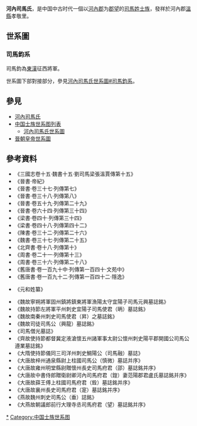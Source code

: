 '''河內司馬氏'''，是中国中古时代一個以[[河内郡_(中国)|河內郡]]为[[郡望|郡望]]的[[司馬姓|司馬姓]][[士族_(中国)|士族]]，發祥於河內郡[[溫縣|溫縣]]孝敬里。

==世系圖==
===司馬鈞系===
司馬鈞為[[東漢|東漢]]征西將軍。
<center>
{{chart/start|style=font: 80% sans-serif;width:intrinsic;width:-moz-max-content;width:-webkit-max-content;width:max-content;}}
{{chart|border=0 | | | | | | | | | | | | | | | |:| ado |ado=过继 }}
{{chart| | | | | | | | | | | | | | | | | | | | | | | | | | | | | | | | | | | | | | | | |  Fa | Fa=[[司馬鈞|司馬鈞]]}}
{{chart| | | | | | | | | | | | | | | | | | | | | | | | | | | | | | | | | | | | | | | | | |!|}}
{{chart| | | | | | | | | | | | | | | | | | | | | | | | | | | | | | | | | | | | | | | | |  Fa | Fa=[[司馬量|司馬量]]}}
{{chart| | | | | | | | | | | | | | | | | | | | | | | | | | | | | | | | | | | | | | | | | |!|}}
{{chart| | | | | | | | | | | | | | | | | | | | | | | | | | | | | | | | | | | | | | | | |  Fa | Fa=[[司馬儁|司馬儁]]}}
{{chart| | | | | | | | | | | | | | | | | | | | | | | | | | | | | | | | | | | | | | | | | |!|}}
{{chart| | | | | | | | | | | | | | | | | | | | | | | | | | | | | | | | | | | | | | | | |  Fa | Fa=舞陽'''成'''侯<br>[[司馬芳|司馬芳]]}}
{{chart| |,|-|-|-|-|-|-|-|-|-|-|-|-|-|-|-|-|-|-|-|-|-|-|-|-|-|-|-|-|-|-|-|-|-|-|-|-|-|-|-|+|-|-|-|-|-|-|-|-|-|-|-|-|-|-|-|-|-|-|-|-|-|-|-|-|-|-|-|-|-|-|-|-|-|-|-|-|-|-|-|-|-|-|-|-|-|-|-|-|-|-|-|-|-|-|-|-|-|-|-|-|-|-|-|-|-|-|-|-|-|-|-|-|-|-|-|-|-|-|-|-|-|-|-|-|-|-|-|-|-|-|-|-|-|-|-|-|-|-|-|-|-|-|-|-|-|-|-|-|-|-|-|-|-|-|-|-|-|-|-|-|-|-|-|-|-|-|-|-|-|-|-|-|-|-|-|-|-|-|-|-|-|-|-|-|-|-|-|-|-|-|-|-|-|-|-|-|-|-|-|-|-|-|-|-|-|-|-|-|-|-|-|-|-|-|-|-|-|-|-|-|-|-|-|-|-|-|-|-|-|-|-|-|-|-|-|-|-|-|-|-|-|-|-|-|-|-|-|-|-|-|-|-|-|-|-|-|-|-|-|-|-|-|-|-|-|-|-|-|-|-|-|-|-|-|-|-|-|-|-|-|-|-|-|-|-|-|-|-|-|-|-|-|-|-|-|v|-|-|-|-|-|-|-|-|-|-|-|-|-|-|-|-|-|-|-|-|-|-|-|-|-|-|-|-|-|-|-|-|-|-|-|-|-|-|-|-|-|-|-|-|-|-|-|v|-|-|-|-|-|-|-|-|-|-|-|-|-|-|-|-|-|-|-|-|-|-|-|-|-|-|-|v|-|-|-|-|-|-|-|-|-|-|-|-|-|-|-|v|-|-|-|-|-|-|-|-|-|-|-|-|-|-|-|-|-|-|-|-|-|-|-|v|-|-|-|.|}}
{{chart|  La | | | | | | | | | | | | | | | | | | | | | | | | | | | | | | | | | | | | | |  Yi | | | | | | | | | | | | | | | | | | | | | | | | | | | | | | | | | | | | | | | | | | | | | | | | | | | | | | | | | | | | | | | | | | | | | | | | | | | | | | | | | | | | | | | | | | | | | | | | | | | | | | | | | | | | | | | | | | | | | | | | | | | | | | | | | | | | | | | | | | | | | | | | | | | | | | | | | | | | | | | | | | | | | | | | | | | | | | | | | | | | | | | | | | | | | | | | | | | | | | | | | | | | | | | | | | | | | | | | | | | | | | | | | | | | | | | | | | | | | | | | | | | | | | | | | | | | | |  Ap | | | | | | | | | | | | | | | | | | | | | | | | | | | | | | | | | | | | | | | | | | | | | |  Dw | | | | | | | | | | | | | | | | | | | | | | | | | |  Xu | | | | | | | | | | | | | |  Ji | | | | | | | | | | | | | | | | | | | | | |  Ac | |  Mi | La=(1)[[司馬朗|司馬朗]]|Yi=高祖'''宣'''皇帝<br>(2)[[司馬懿|司馬懿]]|Ap=安平'''獻'''王<br>(3)[[司馬孚|司馬孚]]|Dw=東武城'''戴'''侯<br>(4)[[司馬馗|司馬馗]]|Xu=(5)[[司马恂_(三国)|司馬恂]]|Ji=(6)[[司馬進|司馬進]]|Ac=安城亭侯<br>(7)[[司馬通|司馬通]]|Mi=(8)[[司馬敏|司馬敏]]}}
{{chart| |!|L|~|~|~|~|~|~|~|~|~|~|~|~|~|~|~|~|~|~|~|~|~|~|~|~|~|~|~|~|~|~|~|~|~|~|~|~|~|~|t|~|~|~|~|~|~|~|~|~|~|~|~|~|~|~|~|~|~|~|~|~|~|~|~|~|~|~|~|~|~|~|~|~|~|~|~|~|~|~|~|~|~|~|~|~|~|~|~|~|~|~|~|~|~|~|~|~|~|~|~|~|~|~|~|~|~|~|~|~|~|~|~|~|~|~|~|~|~|~|~|~|~|~|~|~|~|~|~|~|~|~|~|~|~|~|~|~|~|~|~|~|~|~|~|~|~|~|~|~|~|~|~|~|~|~|~|~|~|~|~|~|~|~|~|~|~|~|~|~|~|~|~|~|~|~|~|~|~|~|~|~|~|~|~|~|~|~|~|~|~|~|~|~|~|~|~|~|~|~|~|~|~|~|~|~|~|~|~|~|~|~|~|~|~|~|~|~|~|~|~|~|~|~|~|~|~|~|~|~|~|~|~|~|~|~|~|~|~|~|~|~|~|~|~|~|~|~|~|~|~|~|~|~|~|~|~|~|~|~|~|~|~|~|~|~|~|~|~|~|~|~|~|~|~|~|~|~|~|7| | | | | | | | | | | | | | | | |!| | | | | | | | | | | | | | | | | | | | | | | | | | | | | | | | | | | | | | | | | | | | | | | |!| | | | | | | | | | | | | | | | | | | | | | | | | | | |!| | | | | | | | | | | | | | | |!| | | | | | | | | | | | | |F|~|~|~|~|~|~|~|~|~|t|~|~|~|J|}}
{{chart| |!| | | |,|-|-|-|-|-|-|-|-|-|-|-|-|-|-|-|-|-|-|-|-|-|-|-|-|-|-|-|-|-|-|-|-|-|-|-|+|-|-|-|-|-|-|-|-|-|-|-|-|-|-|-|-|-|-|-|-|-|-|-|-|-|-|-|-|-|-|-|-|-|-|-|-|-|-|-|-|-|-|-|-|-|-|-|-|-|-|-|-|-|-|-|-|-|-|-|-|-|-|-|-|-|-|-|-|-|-|-|-|-|-|-|-|-|-|-|-|-|-|-|-|-|-|-|-|-|-|-|-|-|-|-|-|-|-|-|-|-|-|-|-|-|-|-|v|-|-|-|-|-|-|-|-|-|-|-|-|-|-|-|-|-|-|-|-|-|-|-|-|-|-|-|-|-|-|-|-|-|-|-|-|-|-|-|-|-|-|-|-|-|-|-|-|-|-|-|-|-|-|-|-|-|-|-|v|-|-|-|-|-|-|-|-|-|-|-|v|-|-|-|v|-|-|-|v|-|-|-|-|-|-|-|v|-|-|-|.| | | | | | | | | | | | | | | | | | | |,|-|-|-|-|-|-|-|-|-|-|-|-|-|-|-|-|-|-|*|v|-|-|-|-|-|-|-|-|-|-|-|-|-|-|-|+|-|-|-|v|-|-|-|v|-|-|-|-|-|-|-|v|-|-|-|v|-|-|-|v|-|-|-|.| | | |,|-|-|-|-|-|-|-|-|-|-|-|-|-|-|-|+|-|-|-|-|-|-|-|-|-|-|-|-|-|-|-|-|-|-|-|.| | | | | | | |!| | | | | | | | | | | | | | | |)|-|-|-|-|-|-|-|-|-|-|-|.| |:| | | | | |,|-|-|-|+|-|-|-|.|}}
{{chart|  Yi | |  Sh | | | | | | | | | | | | | | | | | | | | | | | | | | | | | | | | | |  Tz | | | | | | | | | | | | | | | | | | | | | | | | | | | | | | | | | | | | | | | | | | | | | | | | | | | | | | | | | | | | | | | | | | | | | | | | | | | | | | | | | | | | | | | | | | | | | | | | | | | | | | | | | |  Rn | | | | | | | | | | | | | | | | | | | | | | | | | | | | | | | | | | | | | | | | | | | | | | | | | | | | | | | | | |  Ly | | | | | | | | | |  Qh | |  Py | |  Ff | | | | | |  Lx | |  Zh | | | | | | | | | | | | | | | | | |  Ay | | | | | | | | | | | | | | | | | |  Aw | | | | | | | | | | | | | |  Af | |  Ai | |  Ah | | | | | |  Ag | |  At | |  Ac | |  Az | |  Dp | | | | | | | | | | | | | |  Dg | | | | | | | | | | | | | | | | | |  Df | | | | | |  Xj | | | | | | | | | | | | | |  Jq | | | | | | | | | |  Jg |:| | | | |  Cr | |  Cs | |  Cx | Yi=昌武亭侯<br>[[司馬遺|司馬遺]]|Sh=世宗'''景'''皇帝<br>(1)[[司馬師|司馬師]]|Tz=太祖'''文'''皇帝<br>(2)[[司馬昭|司馬昭]]|Rn=汝南'''文成'''王<br>(3)[[司馬亮|司馬亮]]|Ly=琅邪'''武'''王<br>(4)[[司馬伷|司馬伷]]|Qh=清惠亭侯<br>(5)[[司馬京|司馬京]]|Py=平原王<br>(6)[[司馬榦|司馬榦]]|Ff=扶風'''武'''王<br>(7)[[司馬駿|司馬駿]]|Lx=梁'''孝'''王<br>(8)[[司馬肜|司馬肜]]|Zh=趙王<br>(9)[[司馬倫|司馬倫]]|Ay=安平'''貞'''世子<br>[[司馬邕|司馬邕]]|Aw=義陽'''成'''王<br>[[司馬望|司馬望]]|Af=太原'''成'''王<br>[[司馬輔|司馬輔]]|Ai=[[司馬翼|司馬翼]]|Ah=下邳'''獻'''王<br>[[司馬晃_(下邳王)|司馬晃]]|Ag=太原'''烈'''王<br>[[司馬瑰|司馬瑰]]|At=高陽'''元'''王<br>[[司馬珪|司馬珪]]|Ac=常山'''孝'''王<br>[[司馬衡|司馬衡]]|Az=沛'''順'''王<br>[[司馬子文|司馬子文]]|Dp=彭城'''穆'''王<br>[[司馬權|司馬權]]|Dg=高密'''文獻'''王<br>[[司馬泰|司馬泰]]|Df=范陽'''康'''王<br>[[司馬綏|司馬綏]]|Xj=濟南'''惠'''王<br>[[司馬遂|司馬遂]]|Jg=高陽王<br>[[司馬睦|司馬睦]]|Jq=譙'''剛'''王<br>[[司馬遜|司馬遜]]|Cr=任城'''景'''王<br>[[司馬陵|司馬陵]]|Cs=習陽亭侯<br>[[司馬順|司馬順]]|Cx=西河'''繆'''王<br>[[司馬斌|司馬斌]]}}
{{chart| |L|~|~|~|%|~|~|~|~|~|~|~|~|~|~|~|~|~|~|~|~|~|~|~|~|~|~|~|~|~|~|~|~|~|~|~|~|~|~|~|t|~|~|~|~|~|~|~|~|~|~|~|~|~|~|~|~|~|~|~|~|~|~|~|~|~|~|~|~|~|~|~|~|~|~|~|~|~|~|~|~|~|~|~|~|~|~|~|~|~|~|~|~|~|~|~|~|~|~|~|~|~|~|~|~|~|~|~|~|~|~|~|~|~|~|~|~|~|~|~|~|~|~|~|~|~|~|~|~|~|~|~|~|~|~|~|~|~|~|~|~|~|~|~|~|~|~|~|t|~|~|~|~|~|~|~|~|~|~|~|~|~|~|~|~|~|~|~|~|~|~|~|~|~|~|~|~|~|~|~|~|~|~|~|~|~|~|~|~|~|~|~|~|~|~|~|~|~|~|~|~|~|~|~|~|~|~|~|t|~|~|~|~|~|~|~|~|~|~|~|%|~|~|~|t|~|~|~|t|~|~|~|~|~|~|%|~|~|~|~|t|~|~|~|~|~|~|~|~|~|~|~|~|~|~|~|~|~|~|~|t|~|~|~|~|~|~|~|~|~|~|~|~|~|~|~|~|~|~|7|!| | | | | | | | | | | | | | | |!|F|~|~|%|~|~|%|t|~|~|~|~|~|~|~|t|~|~|~|J| | | |:| | | |!| | | |!| | | | | | | | | | | | | | | |!| | | | | | | | | | | | | | | | | | | |!| | | | | | | |!| | | | | | | | | | | | | | | |!| | | | | | | | | | | |!| |:| | | | | |!| | | | | | | |!|}}
{{chart| | | | | |L|~|~|~|~|~|~|~|~|~|~|~|~|~|~|~|~|~|~|~|~|~|~|~|~|~|~|~|~|~|~|~|~|~|~|~|t|~|~|~|~|~|~|~|~|~|~|~|~|~|~|~|~|~|~|~|~|~|~|~|~|~|~|~|~|~|~|~|~|~|~|~|~|~|~|~|~|~|~|~|~|~|~|~|~|~|~|~|~|~|~|~|~|~|~|7| | | | | | | | | | | | | | | | | | | | | |F|~|~|~|~|~|~|~|~|~|~|~|~|~|~|~|~|~|~|~|~|~|~|~|~|~|~|t|~|~|~|~|~|~|~|~|~|~|~|~|~|~|~|~|~|~|~|~|~|~|~|~|~|~|~|~|~|~|~|~|~|~|~|~|~|~|~|~|~|~|~|~|~|~|~|~|~|~|~|~|~|~|~|~|~|~|~|t|~|~|~|~|~|~|~|~|~|~|~|J| | | |!| | | |!| | | | | |F|J| | | | |!| | | | | | | | | | | | | | | | | | | |!| | | | |F|~|~|~|~|~|~|~|~|~|~|~|~|~|%|t|~|~|~|~|~|~|~|~|~|~|~|~|~|~|~|t|%|~|~|J|F|~|J|!| | | | | | | |!| | | | | | | |:| | | |!| | | |!| | | | | | | | | | | | | | | |!| | | | | | | | | | | | | | | | | | | |!| | | | | | | |!| | | | | | | | | | | | | | | |!| | | | | | | | | | | |!| |:| | | | | |!| | | | | | | |!|}}
{{chart| | | | | | | | | | | | | | | | | | | | | | | | | | | | | | | | | | | | | | | | | |!| | | | | | | | | | | | | | | | | | | | | | | | | | | | | | | | | | | | | | | | | | | | | | | | | | | | | | | | | | |:| | | | | | | | | | | | | | | | | | | | | |:| | | | | | | | | | | | | | | | | | | | | | | | | | |!| | | | | | | | | | | | | | | | | | | | | | | | | | | | | | | | | | | | | | | | | | | | | | | | | | | | | | | | | | | |!| | | | | | | | | | | | | | | |!| | | |!| | | | | |:| | | | | |!| | | | | | | | | | | | | | | | | | | |!| | | | |:| | | |F|~|~|~|~|~|~|~|~|~|%|t|~|~|~|~|~|~|~|~|~|~|~|~|~|~|~|t|%|~|~|~|%|~|~|t|~|~|~|~|~|~|~|t|~|~|~|~|~|~|~|J| | | |!| | | |!| | | | | | | | | | | | | | | |!| | | | | | | | | | | | | | | | | | | |!| | | | | | | |!| | | | | | | | | | | | | | | |!| | | | | | | | | | | |!|F|J| | | | | |!| | | | | | | |!|}}
{{chart| | | | | | | | | | | | | | | | | | | | | | | | | | | | | | | | | | | | | | | | | |)|-|-|-|-|-|-|-|-|-|-|-|-|-|-|-|-|-|-|-|-|-|-|-|-|-|-|-|-|-|-|-|-|-|-|-|-|-|-|-|-|-|-|-|-|-|-|-|-|-|-|-|-|-|-|-|-|-|-|*|v|-|-|-|v|-|-|-|v|-|-|-|v|-|-|-|v|-|-|-|v|*|-|-|v|-|-|-|.| | | |,|-|-|-|v|-|-|-|v|-|-|-|-|-|-|-|+|-|-|-|-|-|-|-|-|-|-|-|-|-|-|-|v|-|-|-|-|-|-|-|-|-|-|-|.| | | | | | | | | | | | | | | | | | | |,|-|-|-|-|-|-|-|-|-|-|-|+|-|-|-|v|-|-|-|.| | | |,|-|-|-|(| | | |)|-|-|-|.| |:| |,|-|-|-|+|-|-|-|v|-|-|-|.| | | |,|-|-|-|v|-|-|-|+|-|-|-|v|*|-|-|.|:| | |,|-|-|-|-|-|-|*|+|-|-|-|v|-|-|-|.| | | |,|-|-|-|+|*|-|-|.|:| | |)|-|-|-|.| | | |!| | | | | | | | | | | |!| | | |!| | | | | | | |,|-|-|-|-|-|-|-|+|-|-|-|-|-|-|-|-|-|-|-|v|-|-|-|.| | | |!| | | |,|-|-|-|+|-|-|-|.| | | | | | | | | | | |)|-|-|-|.| | | | | | | |)|*|-|-|.| | | |!| | | | | | | |!|}}
{{chart| | | | | | | | | | | | | | | | | | | | | | | | | | | | | | | | | | | | | | | | |  Wd | | | | | | | | | | | | | | | | | | | | | | | | | | | | | | | | | | | | | | | | | | | | | | | | | | | | | | | | | |  Qi | |  Cy | |  Ld | |  Gh | |  La | |  Yw | |  Yz | |  Lp | |  Cu | |  Rn | |  Uc | | | | | |  Yy | | | | | | | | | | | | | |  Nd | | | | | | | | | |  Ry | | | | | | | | | | | | | | | | | |  Ly | | | | | | | | | |  Wl | |  Da | |  Hl | |  Py | |  Ad | |  Sy | |  Xy |:|  Ku | |  Jz | |  Rp | |  Bc | |  Ac | |  Al | |  Sa | |  Aw | |  Ay | |  Ai | | | | | |  Ah | |  Az | |  Am | |  Ag | |  Aj | |  Ae | |  Ax | |  Ao | |  Au | | | | | | | | | |  At | |  Dp | | | | | |  Dd | | | | | |  Dx | | | | | | | | | |  Dg | |  Dn | |  Df | |  Xz | |  Xj | |  Xn | | | | | | | | | |  Jq | |  Jr | | | | | |  Jb | |  Jg | |  Cr | | | | | |  Cx | Wd=世祖'''武'''皇帝<br>(1)[[司馬炎|司馬炎]]|Qi=齊'''獻'''王<br>(2)[[司馬攸|司馬攸]]|Cy=城陽'''哀'''王<br>(3)[[司馬兆|司馬兆]]|Ld=遼東'''悼惠'''王<br>(4)[[司馬定國|司馬定國]]|Gh=廣漢'''殤'''王<br>(5)[[司馬廣德|司馬廣德]]|La=樂安'''平'''王<br>(6)[[司馬鑒|司馬鑒]]|Yw=燕王<br>(7)[[司馬機|司馬機]]|Yz=(8)[[司馬永祚|司馬永祚]]|Lp=樂平王<br>(9)[[司馬延祚|司馬延祚]]|Cu=[[司馬粹|司馬粹]]|Rn=汝南'''懷'''王<br>[[司馬矩|司馬矩]]|Uc=|Yy=西陽王<br>[[司馬羕|司馬羕]]|Nd=南頓王<br>[[司馬宗|司馬宗]]|Ry=汝陽王<br>[[司馬熙|司馬熙]]|Ly=琅邪'''恭'''王<br>[[司馬覲|司馬覲]]|Wl=武陵'''莊'''王<br>[[司馬澹|司馬澹]]|Da=東安王<br>[[司馬繇|司馬繇]]|Hl=淮陵'''元'''王<br>[[司馬漼|司馬漼]]|Py=平原世子<br>[[司馬廣|司馬廣]]|Ad=安德公<br>[[司馬永|司馬永]]|Sy=順陽王<br>[[司馬暢|司馬暢]]|Xy=新野'''莊'''王<br>[[司馬歆|司馬歆]]|Ku=皇太子<br>[[司馬荂|司馬荂]]|Jz=濟陽王<br>[[司馬馥|司馬馥]]|Rp=汝陰王<br>[[司馬虔|司馬虔]]|Bc=霸城王<br>[[司馬詡|司馬詡]]|Ac=安平世孫<br>[[司馬崇|司馬崇]]|Al=安平'''穆'''王<br>[[司馬隆|司馬隆]]|Sa=安平王<br>[[司馬敦|司馬敦]]|Aw=武邑王<br>[[司馬承_(武邑王)|司馬承]]|Ay=常山王<br>[[司馬殷|司馬殷]]|Ai=[[司馬弈|司馬弈]]|Ah=河間'''平'''王<br>[[司馬洪|司馬洪]]|Az=隋'''穆'''王<br>[[司馬整|司馬整]]|Am=竟陵王<br>[[司馬楙|司馬楙]]|Ag=中丘王<br>[[司馬泓|司馬泓]]|Aj=高陽'''哀'''王<br>[[司馬緝_(高陽王)|司馬緝]]|Ae=下邳王<br>[[司馬韡|司馬韡]]|Ax=司馬裒|Ao=良城王<br>[[司馬綽|司馬綽]]|Au=河間王<br>[[司馬顒|司馬顒]]|At=沛王<br>[[司馬韜|司馬韜]]|Dp=彭城'''元'''王<br>[[司馬植|司馬植]]|Dd=東海'''孝獻'''王<br>[[司馬越|司馬越]]|Dx=新蔡'''武哀'''王<br>[[司馬騰|司馬騰]]|Dg=高密王<br>[[司馬略|司馬略]]|Dn=南陽王<br>[[司馬模|司馬模]]|Df=范陽王<br>[[司馬虓|司馬虓]]|Xz=中山王<br>[[司馬耽|司馬耽]]|Xj=中山王<br>[[司馬緝_(中山王)|司馬緝]]|Xn=|Jb=[[司馬彪|司馬彪]]|Jg=高陽世子<br>[[司馬蔚|司馬蔚]]|Jq=譙'''定'''王<br>[[司馬隨|司馬隨]]|Jr=譙'''閔'''王<br>[[司馬承_(譙王)|司馬承]]|Cr=任城王<br>[[司馬濟|司馬濟]]|Cx=西河王<br>[[司馬隱|司馬隱]]}}
{{chart| | | | | | | | | | | | | | |F|~|~|~|V|~|~|~|V|~|~|~|~|~|~|~|~|~|~|~|~|~|~|~|~|~|~|t|~|~|~|~|~|~|~|~|V|~|~|~|~|~|~|~|~|~|~|~|~|~|~|~|~|~|~|~|~|~|~|~|~|~|~|~|~|~|~|~|~|~|~|~|~|~|~|~|~|~|~|~|~|~|~|~|~|~|~|t|~|~|J| |F|~|J| |F|~|C| | | | |!| | | |:| | | | | | | | | | | | | | | |!| | | |!| | | | | | | |!| | | | |F|~|~|~|~|~|~|~|~|~|~|t|~|~|~|~|~|~|~|~|~|~|~|~|~|~|~|~|~|~|~|~|~|~|~|~|~|~|~|~|~|~|~|t|~|~|~|~|~|~|~|~|~|~|~|t|~|~|~|%|V|~|~|t|~|~|~|~|~|~|~|~|~|~|~|t|~|~|~|%|~|J| | | | | | | | | | | | | | | | | | | | | | | | | | | | | |!| | | | | | | |!| | | | | | | |!| | | |!| | | | | | | |!| | | |L|~|~|~|t|~|~|~|~|~|~|~|~|~|~|7|!|L|~|~|~|~|~|~|~|~|~|~|t|~|~|~|t|~|~|~|~|7| | |!| | | | | | | |!| | | | | | | | | | | |!| | | |!| | | | |:| | | | | | | | | | |!| | | | | | | | | | | |!| | | |!| | | | | | | | | | | |!| | | | | | | | | | | |!|}}
{{chart| | | | | | | | | | | | | | |:| | | |:| | | |:| | | | | | | | | | | | | | | | | | |!| | | | | | | | |:| | | | | | | | | | | | | | | | | | | | | | | | | | | | | | | | | | | | | | | | | | | | | | | | | | |!| | | | |:| | | |:| |:| | | | |!| | | |:| | | | | | | | | | | | | | | |!| | | |!| | | | | | | |!| | | | |:| | | | | | | | | | |!| | | | | | | | | | | | | | | | | | | | | | | | | | | | | | | |!| | | | |F|~|~|~|~|~|~|t|~|~|~|J|:| | |!| | | | | | | | | | | |!|F|~|~|J| | | | | | | | | | | | | | | | | | | | | | | | | | | | | | | |!| | | | | | | |!| | | | | | | |!| | | |!| | | | | | | |!| | | | | | | |!| | | | | | | | | | |:|!| | | | | | | | | | | |!| | | |!| | | | |:| | |!| | | | | | | |!| | | | | | | | | | | |!| | | |!| | | | |:| | | | | | | | | | |!| | | | | | | | | | | |!| | | |!| | | | | | | | | | | |!| | | | | | | | | | | |!|}}
{{chart| |,|-|-|-|v|-|-|-|v|-|-|-|v|*|-|-|v|*|-|-|v|*|-|-|v|-|-|-|v|-|-|-|-|-|-|-|v|-|-|-|+|-|-|-|v|-|-|-|v|*|-|-|-|-|-|-|v|-|-|-|v|-|-|-|v|-|-|-|-|-|-|-|-|-|-|-|v|-|-|-|v|-|-|-|.| | | | | | | | | | | | | | | |)|-|-|-|v|*|-|-|v|*|-|*|.| | | |!| | | |:| | | | | | | | | | | | | | | |!| | | |!| | | |,|-|-|-|+|-|-|-|v|*|-|-|v|-|-|-|.| | | |)|-|-|-|v|-|-|-|v|-|-|-|v|-|-|-|.| | | | | | | | | | | | | | | |)|-|-|-|.|:| | | | | | |)|-|-|-|.|:| | |!| | | | | | | | | | | |!|:| | | | | | | | | | | | | | | | | | | | | | | | | | | | | | | | | | |!| | | | | | | |!| | | |,|-|-|-|(| | | |!| | | | | | | |!| | | | | | | |!| | | | | | | | | | |:|!| | | | | | | | | | | |!| | | |)|-|-|-|.|:| | |!| | | |,|-|-|-|+|-|-|-|v|-|-|-|.| | | |!| | | |)|-|-|-|.|:| | |,|-|-|-|-|-|-|-|'| | | | | | | | | | | |!| | | |)|-|-|-|v|-|-|-|.| | | |!| | | | | | | | | | | |!|}}
{{chart|  Gu | |  Zh | |  Ji | |  jd | |  Xi | |  Qi | |  Yu | |  We | | | | | |  Yn | |  Da | |  Ga | |  Qh | | | | | |  Ry | |  Cs | |  Cd | | | | | | | | | |  Wu | |  Bh | |  Yz | | | | | | | | | | | | | |  Qj | |  Dl | |  Bb | |  Gh | |  La | | |:| | | | | | | | | | | | | | |  Rn | |  Uc | |  Bo | |  Co | |  Ku | |  Uf | |  Mi | |  Rz | |  Ub | |  Nc | |  Ch | |  Ay | | | | | | | | | | | | | |  Zz | |  Dp | | | | | |  Wl | |  Lh | |  Hl | | | | | | | | | |  Xy | | | | | | | | | | | | | | | | | | | | | | | | | | | | | | | | | |  Az | | | | | |  Aq | |  Aw | |  Ah | |  Am | | | | | |  As | | | | | |  Ao | | | | | | | | | |  Ag | | | | | | | | | |  Ai | |  Dk | |  Dr | |  Dd | |  Ty | |  Tj | |  Ts | |  Dx | |  Dg | |  Dn | |  Df | |  Xg | | | | | | | | | | | | | | | | | |  Jq | |  Jr | |  Ja | |  Jd | |  Jg | | | | | | | | | |  Cx | Gu=毗陵'''悼'''王<br>(1)[[司馬軌|司馬軌]]|Zh='''惠'''皇帝<br>(2)[[司馬衷|司馬衷]]|Ji=秦'''獻'''王<br>(3)[[司馬柬|司馬柬]]|jd=城陽'''懷'''王<br>(4)[[司馬景度|司馬景度]]|Xi=城陽'''殤'''王<br>(5)[[司馬憲|司馬憲]]|Qi=东海'''沖'''王<br>(6)[[司馬祗|司馬祗]]|Yu=始平'''哀'''王<br>[[司馬裕|司馬裕]]|We=楚'''隱'''王<br>(9)[[司馬瑋|司馬瑋]]|Yn=淮南'''忠壯'''王<br>(10)[[司馬允|司馬允]]|Da=代'''哀'''王<br>(11)[[司馬演|司馬演]]|Ga=新都'''懷'''王<br>(12)[[司馬該|司馬該]]|Qh=清河'''康'''王<br>(13)[[司馬遐|司馬遐]]|Ry=汝陰'''哀'''王<br>[[司馬謨|司馬謨]]|Cs=長沙'''厲'''王<br>(17)[[司馬乂|司馬乂]]|Cd=成都王<br>(19)[[司馬穎|司馬穎]]|Wu=吳'''敬'''王<br>(23)[[司馬晏|司馬晏]]|Bh=勃海'''殤'''王<br>(24)[[司馬恢|司馬恢]]|Yz='''孝懷'''皇帝<br>(25)[[司馬熾|司馬熾]]|Qj=齊'''武閔'''王<br>[[司馬冏|司馬冏]]|Dl=東萊王<br>[[司馬蕤|司馬蕤]]|Bb=北海王<br>[[司馬寔|司馬寔]]|Gh=廣漢'''沖'''王<br>[[司馬贊|司馬贊]]|La=樂安'''殤'''王<br>[[司馬籍|司馬籍]]|Rn=汝南'''威'''王<br>[[司馬祐|司馬祐]]|Uc=|Bo=西陽世子<br>[[司馬播|司馬播]]|Co=司馬充|Ku=梁'''殤'''王<br>[[司馬悝|司馬悝]]|Uf=|Mi=|Nc=司馬綽|Rz=|Ub=|Ch=司馬超|Ay=司馬演|Zz=中宗'''元'''皇帝<br>[[司馬睿|司馬睿]]|Dp=東安王<br>[[司馬渾|司馬渾]]|Wl=武陵'''哀'''王<br>[[司馬喆|司馬喆]]|Lh=梁'''懷'''王<br>[[司馬禧|司馬禧]]|Hl=淮陵'''貞'''王<br>[[司馬融|司馬融]]|Xy=新野王<br>[[司馬劭|司馬劭]]|Az=長樂王<br>[[司馬玷|司馬玷]]|Aq=棘陽王<br>[[司馬奇|司馬奇]]|Aw=義陽王<br>[[司馬威|司馬威]]|Ah=章武王<br>[[司馬混|司馬混]]|Am=隋王<br>[[司馬邁|司馬邁]]|As=中丘王<br>[[司馬鑠|司馬鑠]]|Ao=下邳王<br>[[司馬韶|司馬韶]]|Ag=真定侯<br>[[司馬訟|司馬訟]]|Ai=沛王<br>[[司馬滋|司馬滋]]|Dk=彭城'''康'''王<br>[[司馬釋|司馬釋]]|Dr=樂成王<br>[[司馬融|司馬融]]|Dd=東海世子<br>[[司馬毗|司馬毗]]|Ty=司馬虞|Tj=司馬矯|Ts=司馬紹|Dx=新蔡'''莊'''王<br>[[司馬確|司馬確]]|Dg=高密王<br>[[司馬據|司馬據]]|Dn=晉'''元'''王<br>[[司馬保|司馬保]]|Df=范陽王<br>[[司馬黎|司馬黎]]|Xg=司馬瓘|Jg=高陽王<br>[[司馬毅|司馬毅]]|Jq=譙王<br>[[司馬邃|司馬邃]]|Jr=譙'''烈'''王<br>[[司馬無忌|司馬無忌]]|Ja=|Jd=|Cx=西河王<br>[[司馬孴|司馬孴]]}}
{{chart| |L|~|~|~|t|~|~|~|%|~|~|~|~|~|~|~|~|~|~|~|~|~|~|~|~|%|~|7|!| | | | | | | |!|:| | |:| | | | | | | |!|F|~|~|~|~|~|~|~|~|~|~|t|~|~|~|t|%|~|~|~|~|~|~|~|~|~|~|t|~|~|~|~|~|~|~|J| | | | | | | | | | | | |F|~|~|t|%|~|~|t|~|~|~|~|~|~|~|~|~|~|~|J| | | |:| | | | | | | | | | | | |F|~|~|t|V|~|~|t|~|~|~|t|~|~|~|~|~|~|~|~|~|~|~|t|~|~|~|t|~|~|~|t|~|~|~|t|~|~|~|~|~|~|~|~|~|~|~|~|~|~|~|~|~|~|~|~|~|~|~|~|~|~|~|t|~|~|~|~|~|~|~|~|~|~|~|%|~|~|~|t|~|~|~|%|~|~|~|~|~|~|~|~|~|~|~|~|~|~|~|~|~|~|~|~|~|~|~|~|~|~|~|~|~|~|~|~|~|~|~|~|~|~|~|~|~|~|~|~|~|~|~|~|~|~|~|~|~|~|~|~|~|~|~|~|~|~|~|t|~|~|~|~|~|~|~|~|~|~|~|~|~|~|~|~|~|~|~|~|~|~|~|~|~|~|~|~|~|~|~|~|~|~|~|~|~|~|~|~|~|~|~|~|~|~|~|t|~|~|~|~|%|~|~|%|~|~|~|~|~|~|~|~|~|~|~|~|~|~|~|J| | | |:| | | |:| | | | | | | |!| | | | | | | | | |F|~|~|~|~|~|~|~|~|~|~|~|~|~|t|~|~|~|t|~|~|~|t|~|~|~|J}}
{{chart| | | | | |!| | | |:| | | | | | | | | | | | | | | | |L|~|%|t|~|~|V|~|~|~|~|t|%|~|~|%|~|~|~|~|~|~|~|t|%|~|~|~|~|~|~|~|~|~|~|t|~|~|~|t|%|~|~|~|~|~|~|~|~|~|~|t|~|~|7| | | | | | | | | | | | | | | | | |:| |F|t|%|~|~|t|~|~|~|~|~|~|~|~|~|~|~|~|~|~|~|J| | | | | | | | | | | | |:| | |!|:| | |!| | | |!| | | | | | | | | | | |!| | | |!| | | |!| | | |!| | | | | | | | | | | | | | | | | | | | |F|~|~|~|~|~|~|t|~|~|~|~|~|~|~|~|~|~|~|%|~|~|~|t|~|~|~|%|~|~|~|~|~|~|~|~|~|~|~|~|~|~|~|~|~|~|~|~|~|~|~|~|~|~|~|~|~|~|~|~|~|~|~|~|~|~|~|~|~|~|~|~|~|~|~|~|~|~|~|~|~|~|~|~|~|~|~|~|~|~|~|t|~|~|~|~|~|~|~|~|~|~|~|~|~|~|~|~|~|~|~|~|~|~|~|~|~|~|~|~|~|~|~|~|~|~|~|~|~|~|~|~|~|~|~|~|~|~|~|t|~|~|~|~|%|~|~|J| | | | | | | | | | | | | | | | | | | |:| | | |:| | | | | | | |!| | | | | | | | | |:| | | | | | | | | | | | | |!| | | |!| | | |!|}}
{{chart| | | | | |!| | | |L|~|~|~|~|~|~|~|~|~|~|~|~|~|~|~|~|~|~|%|t|~|~|%|~|~|~|7|!|L|~|~|%|~|~|~|~|~|~|~|t|%|~|~|~|~|~|~|~|~|~|~|t|~|~|~|t|%|~|~|~|~|~|7| | | | |!| | |:| | | | | | | | | | | | | | | | | |:| |:|!|L|~|V|t|~|~|~|~|~|~|~|~|~|~|~|~|~|~|~|~|~|~|~|~|~|~|~|~|~|~|~|~|%|~|~|t|%|~|~|t|~|~|~|t|~|~|~|~|~|~|~|~|~|~|~|t|~|~|~|t|~|~|7|!| | | |!| | | | | | | | | | | | | | | | | | | | |:| | | | | | |!|F|~|~|~|~|~|~|~|~|~|~|J| | | |!| | | |:| | | | | | | | | | | | | | | | | | | | | | | | | | | | | | | | | | | | | | | | | | | | | | | | | | | | | | | | | | | | | | | |!| | | | | | | | | | | | | | | | | | | | | | | | | | | | | | | | | | | | | | | | | | | | | | | |!| | | | |:| | | | | | | | | | | | | | | | | | | | | | |:| | | |:| | | | | | | |!| | | | | | | | | |:| | | | | | | | | | | | | |!| | | |!| | | |!|}}
{{chart| | | | | |!| | | | | | | | | | | | | | | | | | | | | | |:|!| | |:| | | |:|!| | | |L|~|~|~|~|~|~|~|t|%|~|~|~|~|~|~|~|~|~|~|t|~|~|7|!|L|~|~|~|~|~|%|~|~|~|~|t|~|~|%|~|~|~|~|~|~|~|~|~|~|~|~|~|~|~|~|~|%|~|%|t|~|~|%|t|~|~|~|~|7| | | | | | | | | | | | | | | | | | | | | | | |:| | |!|:| | |!| | | |!| | | | | | | | | | | |!| | | |!| | |:|!| | | |!| | | | | | | | | | | | | | | | | | | | |:| | | | | | |!|:| | | | |F|~|~|~|~|~|~|~|~|~|t|~|~|~|J| | | | | | | | | | | | | | | | | | | | | | | | | | | | | | | | | | | | | | | | | | | | | | | | | | | | | | | | | | | | | | | |!| | | | | | | | | | | | | | | | | | | | | |F|~|~|~|~|~|~|~|~|~|~|~|~|~|~|~|~|~|~|~|~|~|~|~|~|~|t|~|~|~|~|%|~|~|~|~|~|~|~|~|~|~|~|~|~|~|~|~|~|~|~|~|~|~|J| | | |:| | | | | | | |!| | | | | | | | | |:| | | | | | | | | | | | | |!| | | |!| | | |!|}}
{{chart| | | | | |!| | | | | | | | | | | | | | | | | | | |,|-|-|*|(| | |:|,|-|-|*|(| | | |,|-|-|-|v|-|-|-|+|*|-|-|.| | | |,|-|-|-|(| | |:|)|-|-|-|.| | |:|,|-|-|-|+|-|-|*|v|-|-|-|.| | | |,|-|-|-|v|-|-|-|v|*|-|*|(| | |:|)|-|-|-|.|:| | | | | | | | | | | | | | | | | | |,|-|-|-|v|*|-|-|(|:| | |!| | | |!| | | | | | | | | | | |!| | | |!| | |:|!| | | |!| | | | | | | | | | | |,|-|-|-|v|-|-|-|v|*|-|-|-|-|-|-|+|*|-|-|-|-|*|-|v|-|-|-|.| | | |!| | | | | | | | | | | | | | | | | | | | | | | | | | | | | | | | | | | | | | | | | | | | | | | | | | | | | | | | | | | | | | | | | | | |!| | | | | | | | | | | | | | | |,|-|-|-|v|-|*|-|-|-|-|-|-|-|-|-|-|-|-|-|-|-|-|-|-|-|-|-|-|-|-|-|+|-|-|-|.|:| | | | | | | | | | | | | | | | | | | | | | | | | | |:| | | | | | | |!| | | | | | | |,|-|*|-|-|-|-|-|v|-|-|-|-|-|-|-|(| | | |!| | | |!|}}
{{chart| | | | |  Mh | | | | | | | | | | | | | | | | | |  Fa | |  Yi | |  Ha | |  Qd | |  Qa | |  Qb | |  Ya | |  Yb | |  Cs | |  Lh | |  Zd | |  Lj | |  Hn | |  Xm | |  Hw | |  Jy | |  Qi | |  Yn | |  Bi | |  No | |  Qj | |  Cd | | | | | | | | | | | | | | | | | |  Rn | |  Xc | |  Xd | |  Uc | |  So | | | | | | | | | |  Uf | |  Mi | |  Rz | |  Ub | | | | | | | | | |  Md | |  Lx | |  Lc | | | | | |  Wl | | | | |:|  Ld | |  Jw | |  Qp | | | | | | | | | | | | | | | | | | | | | | | | | | | | | | | | | | | | | | | | | | | | | | | | | | | | | | | | | | | | | | | | | |  At | | | | | | | | | | | | | |  Dx | |  Dp |:| | | | | | | | | | | | | | | | | | | | | | | | |  Ud | |  Dh | | | | | | | | | | | | | | | | | | | | | | | | | |  Dz | | | | | |  Xx | | | | | |  Jq |:| | | | |  Jg | | | | | |  Je | |  Jb | |  Jf | Mh='''愍懷'''太子<br>[[司馬遹|司馬遹]]|Fa=襄陽王<br>[[司馬範|司馬範]]|Yi=毗陵王<br>[[司馬儀|司馬儀]]|Ha=漢王<br>[[司馬迪|司馬迪]]|Qd=秦'''悼'''王<br>[[司馬郁|司馬郁]]|Qa=清河王<br>[[司馬覃|司馬覃]]|Qb=清河王<br>[[司馬籥|司馬籥]]|Ya='''殤'''太子<br>[[司馬詮|司馬詮]]|Yb=豫章王<br>[[司馬端|司馬端]]|Cs=長沙王<br>[[司馬碩|司馬碩]]|Lh=臨淮王<br>[[司馬鮮|司馬鮮]]|Zd=中都王<br>[[司馬廓|司馬廓]]|Lj=廬江王<br>[[司馬普|司馬普]]|Hn=淮南王<br>[[司馬祥|司馬祥]]|Xm='''孝愍'''皇帝<br>[[司馬鄴|司馬鄴]]|Hw=漢王<br>[[司馬固|司馬固]]|Jy=濟陰王<br>[[司馬衍|司馬衍]]|Qi=齊王<br>[[司馬超|司馬超]]|Yn=濟陽王<br>[[司馬英|司馬英]]|Bi=廣陽王<br>[[司馬冰|司馬冰]]|No=燕王<br>[[司馬幾|司馬幾]]|Qj=齊王<br>[[司馬照|司馬照]]|Cd=成都王<br>[[司馬遵_(成都王)|司馬遵]]|Rn=汝南'''恭'''王<br>[[司馬統|司馬統]]|Xc=新蔡王<br>[[司馬弼|司馬弼]]|Xd=新蔡王<br>[[司馬邈|司馬邈]]|Uc=|So=[[司馬崧|司馬崧]]|Uf=|Mi=[[司馬珉|司馬珉]]|Rz=齊王<br>[[司馬柔之|司馬柔之]]|Ub=|Md=肅祖'''明'''皇帝<br>[[司馬紹|司馬紹]]|Lx=琅邪'''孝'''王<br>[[司馬裒|司馬裒]]|Lc=東海'''哀'''王<br>[[司馬沖|司馬沖]]|Wl=武陵'''威'''王<br>[[司馬晞|司馬晞]]|Ld=琅邪'''悼'''王<br>[[司馬煥|司馬煥]]|Jw=太宗'''簡文'''皇帝<br>[[司馬昱|司馬昱]]|Qp=梁'''聲'''王<br>[[司馬翹|司馬翹]]|At=章武王<br>[[司馬滔|司馬滔]]|Dx=彭城王<br>[[司馬雄|司馬雄]]|Dp=彭城王<br>[[司馬紘|司馬紘]]|Ud=|Dh=河間'''武'''王<br>[[司馬欽|司馬欽]]|Dz=晉世子<br>[[司馬瞻|司馬瞻]]|Xx=通吉亭侯<br>[[司馬勳|司馬勳]]|Jq=譙'''敬'''王<br>[[司馬恬|司馬恬]]|Jg=廣晉伯<br>[[司馬愔|司馬愔]]|Je=|Jb=|Jf=}}
{{chart| | | | | |!| | | | | | | | | | | | | | | | | | | | | | | | | | | | | | | | | | | | | | | | | | | | | | | | | | | | | | | | | | | | | | | | | | | |:| | | | | | | | | | | | | | | | | | | | | | | | | | | | | | | | | | | | | | | | | | | | | | | | | | | | | | | |!| | | | | | | |!| | | |!| | | | | | | | | | | | | | | |!| | | | | | | |!| | | |!| | | | | | | | | | | |!| | | |!| |F|~|J| | | | |F|~|~|t|~|~|~|~|~|%|~|~|~|~|~|t|~|~|~|J| | | | | | | | | | | | | | | | | | | | | | | | | | | | | | | | | | | | | | | | | | | | | | | | | | | | | | | | | | | | | | | | | | | |!|L|~|~|~|~|~|~|~|~|~|~|~|~|~|~|~|~|~|~|t|~|%|~|~|~|~|~|~|~|~|~|~|~|~|~|~|~|~|~|~|~|~|~|~|~|~|~|t|~|~|~|t|~|~|~|~|~|~|~|~|~|~|~|~|7| | | | | | | | | | | | | | |!| | | | | | | |!| | | | | | | |!| |:| | | | | | |:| | | | | | |!| | | |!| | | |!|}}
{{chart| |,|-|-|-|+|-|-|-|.| | | | | | | | | | | | | | | | | | | | | | | | | | | | | | | | | | | | | | | | | | | | | | | | | | | | | | | | | | | | | | | |:| | | | | | | | | | | | | | | | | | | | | | | | | | | | | | | | | | | | | | | | | | | | | | | | | | | | | | | |!| | | |,|-|-|-|(| | | |!| | | | | | | | | | | | | | | |!| | | |,|-|-|-|(| | | |!| | | | | | | |,|-|-|-|(| | | |!| |:| |,|-|-|-|v|*|-|-|+|-|-|-|v|-|*|-|.| | | |)|-|-|-|v|-|-|-|v|-|-|-|v|-|-|-|v|-|-|-|v|-|-|-|.| | | | | | | | | | | | | | | | | | | | | | | | | | | | | | | | | | | | | | | | | | | |,|-|-|-|(| | | | | | | |,|-|-|-|-|-|-|-|-|-|-|-|(|F|J| | | | | | | | | | | | | | | | | | | | | | | | | |!| | | |)|-|-|-|-|-|-|-|-|-|-|-|.|:| | | | | | | | | | | | | | |!| | | |,|-|-|-|(| | | |,|-|-|-|+|-|*|-|v|-|-|-|v|*|-|-|.| | | |!| | | |!| | | |!|}}
{{chart|  Ny | |  At | |  Ct | | | | | | | | | | | | | | | | | | | | | | | | | | | | | | | | | | | | | | | | | | | | | | | | | | | | | | | | | | | | | | |:| | | | | | | | | | | | | | | | | | | | | | | | | | | | | | | | | | | | | | | | | | | | | | | | | | | | | | |  Rn | |  Xc | |  Xd | |  Uc | | | | | | | | | | | | | |  Uf | |  Jz | |  Ra | |  Ub | | | | | |  Cd | |  Kd | |  La |:|  Ws | |  Lw | |  Wl | |  Za |:|  Zb | |  Ks | |  Ys | |  Xw | |  Yu | |  Kj | |  Zs | |  Tl | | | | | | | | | | | | | | | | | | | | | | | | | | | | | | | | | | | | | | | | | |  Ax | |  Az | | | | | |  Dp | | | | | | | | | |  Dg | | | | | | | | | | | | | | | | | | | | | | | | | |  Ud | |  Dh | | | | | | | | | |  Dz | | | | | | | | | | | | | |  Ua | |  Xk | |  Xl | |  Jq | |  Jh |:|  Jn | |  Jy | |  Jx | |  Jk | |  Jc | |  Jf | Ny=南陽王<br>[[司馬虨|司馬虨]]|At='''哀'''太孫<br>[[司馬臧|司馬臧]]|Ct='''沖'''太孫<br>[[司马尚_(西晋)|司馬尚]]|Rn=汝南王<br>[[司馬羲|司馬羲]]|Xc=新蔡王<br>[[司馬晃_(新蔡王)|司馬晃]]|Xd=新蔡王<br>[[司馬崇|司馬崇]]|Uc=|Uf=|Jz=齊王<br>[[司馬建之|司馬建之]]|Ra=|Ub=|Cd=成皇帝<br>[[司馬衍|司馬衍]]|Kd=康皇帝<br>[[司馬岳|司馬岳]]|La=琅邪哀王<br>[[司馬安國|司馬安國]]|Ws=武陵世子<br>[[司馬綜|司馬綜]]|Lw=梁王<br>[[司馬㻱|司馬㻱]]|Wl=武陵忠敬王<br>[[司馬遵_(武陵王)|司馬遵]]|Za=|Zb=|Ks=會稽'''思'''世子<br>[[司馬道生|司馬道生]]|Ys=[[司馬俞生|司馬俞生]]|Xw=烈宗'''孝武'''皇帝<br>[[司馬曜|司馬曜]]|Yu=臨川'''獻'''王<br>[[司馬郁|司馬郁]]|Kj=會稽'''文孝'''王<br>[[司馬道子|司馬道子]]|Zs=[[司馬朱生|司馬朱生]]|Tl=[[司馬天流|司馬天流]]|Ax=章武王<br>[[司馬休|司馬休]]|Az=章武王<br>[[司馬珍|司馬珍]]|Dp=彭城王<br>[[司馬玄|司馬玄]]|Dg=高密'''恭'''王<br>[[司馬俊|司馬俊]]|Ud=|Dh=河間'''景'''王<br>[[司馬曇之|司馬曇之]]|Dz=章武王<br>[[司馬範之|司馬範之]]|Ua=|Xk=[[司馬康|司馬康]]|Xl=[[司馬隴子|司馬隴子]]|Jq=譙'''忠'''王<br>[[司馬尚之|司馬尚之]]|Jh=[[司马恢之_(丹阳尹)|司馬恢之]]|Jy=廣晉伯<br>[[司馬允之|司馬允之]]|Jn=|Jx=始平'''聲'''公<br>[[司馬休之|司馬休之]]|Jk=譙王<br>[[司馬康之|司馬康之]]|Jc=|Jf=}}
{{chart| | | | | | | | | | | | | | | | | | | | | | | | | | | | | | | | | | | | | | | | | | | | | | | | | | | | | | | | | | | | | | | | | | | | | | | | | |L|~|~|~|~|~|~|~|~|~|~|~|~|~|~|~|~|~|~|~|~|~|~|~|~|~|~|~|~|~|~|~|~|~|~|~|~|~|~|~|~|~|~|~|~|~|~|~|~|~|~|~|~|~|~|~|t|~|~|~|~|~|~|~|t|~|~|~|t|~|~|~|~|~|~|~|~|~|~|~|~|~|~|~|t|~|~|~|~|~|~|~|t|~|~|~|t|~|~|~|~|~|~|~|t|~|~|~|t|~|~|~|~|~|%|~|~|~|~|~|t|~|~|~|t|~|~|~|t|~|%|~|t|~|~|~|%|~|~|~|~|~|~|~|t|~|~|~|%|~|~|~|t|~|~|~|~|~|~|~|~|~|~|~|~|~|~|~|~|~|~|~|~|~|~|~|~|~|~|~|~|~|~|~|~|~|~|~|~|~|~|~|~|~|~|~|~|~|~|~|~|~|~|~|~|~|~|~|~|~|~|~|~|~|~|~|t|~|~|~|~|~|~|~|~|~|~|~|t|~|~|~|~|~|~|~|~|~|~|~|~|~|~|~|~|~|~|~|~|~|~|~|~|~|~|~|t|~|~|~|t|~|~|~|~|~|~|~|~|7| | |!| | | | | | | | | | | | | | | |!| | | | | | | | | | | |!|L|~|~|t|~|%|~|t|~|~|7| |L|~|~|t|~|~|7|!| | | |!| | | |!|}}
{{chart| | | | | | | | | | | | | | | | | | | | | | | | | | | | | | | | | | | | | | | | | | | | | | | | | | | | | | | | | | | | | | | | | | | | | | | | | | | | | | | | | | | | | | | | | | | | | | | | | | | | | | | | | | | | | | | | | | | | | | | | | | | | | | | | | |!| | | | | | | |!| | | |!| | | | | | | | | | | | | | | |!|F|~|~|~|~|~|~|t|~|~|~|t|~|~|~|~|~|~|~|t|~|~|~|t|~|~|~|~|~|%|~|~|~|~|~|t|~|~|~|t|~|~|~|t|~|%|~|t|~|~|~|J| | | | | | | |!| | | |:| | | |!| | | | | | | | | | | | | | | | | | | | | | | | | | | | | | | | | | | | | | | | | | | | | | | | | | | | | | | | | | | | | | | |!| | | | | | | | | | | |!| | | | | | | | | | | | | | | | | | | | | | | | | | | |!| | | |!| | | | | | | | |:| | |!| | | | | | | | | | | | | | | |!| | | | | | | | | | | |!| | | |!| |:| |!| | |:| | | | |!| | |:|!| | | |!| | | |!|}}
{{chart| | | | | | | | | | | | | | | | | | | | | | | | | | | | | | | | | | | | | | | | | | | | | | | | | | | | | | | | | | | | | | | | | | | | | | | | | | | | | | | | | | | | | | | | | | | | | | | | | | | | | | | | | | | | | | | | | | | | | | | | | | | | | | | | | |)|-|-|-|.| | | |!| | | |)|-|-|-|.| | | | | | | | | | | |!|:| | | | | | |!| | | |!| | | |,|-|-|-|(| | | |!| | | | | |:| | | | | |!| | | |!| | | |!|F|J| |!| | | | | | | |,|-|-|-|(| | | |:| | | |!| | | | | | | | | | | | | | | | | | | | | | | | | | | | | | | | | | | | | | | | | | | | | | | | | | | | | | | | | | | | | | | |!| | | | | | | | | | | |!| | | | | | | | | | | | | | | |,|-|-|-|-|-|-|-|-|-|-|-|(| | | |)|-|-|-|v|-|-|-|.|:| | |!| | | | | | | | | | | | | | | |!| | | | | | | | | | | |!| | | |!|F|J| |!| | |:|,|-|-|-|(| | |:|!| | | |!| | | |!|}}
{{chart| | | | | | | | | | | | | | | | | | | | | | | | | | | | | | | | | | | | | | | | | | | | | | | | | | | | | | | | | | | | | | | | | | | | | | | | | | | | | | | | | | | | | | | | | | | | | | | | | | | | | | | | | | | | | | | | | | | | | | | | | | | | | | | | |  Rn | |  Kz | |  Xc | |  Zh | |  Jz | | | | | | | | | |  Xz | | | | | |  Rb | |  Ub | |  Ap | |  Hx | |  Md | | | | |:| | | | |  Lw | |  Wl | |  Hl | |  Lc | | | | | |  Ad | |  Gd | | |:| | |  Kj | | | | | | | | | | | | | | | | | | | | | | | | | | | | | | | | | | | | | | | | | | | | | | | | | | | | | | | | | | | | | |  Dp | | | | | | | | | |  Dg | | | | | | | | | | | | | |  Rq | | | | | | | | | |  Xq | |  Dh | |  Dn | |  Dd | |  Dz | | | | | | | | | | | | | |  Ua | | | | | | | | | |  Wz | |  Jg | |  Wu | |  Jq | |  Jw | |  Wh | |  Jl | |  Jh | Rn=汝南王<br>[[司馬遵之|司馬遵之]]|Kz=司馬楷之|Xc=新蔡王<br>[[司馬惠|司馬惠]]|Zh=密陵侯<br>[[司馬準|司馬準]]|Jz=汝南王<br>[[司馬景之|司馬景之]]|Xz=[[司馬珣之|司馬珣之]]|Rb=|Ub=|Ap='''哀'''皇帝<br>[[司馬丕|司馬丕]]|Hx=海西公<br>[[司馬奕|司馬奕]]|Md='''穆'''皇帝<br>[[司馬聃|司馬聃]]|Lw=梁王<br>[[司馬和|司馬和]]|Wl=武陵'''定'''王<br>[[司馬季度|司馬季度]]|Hl=淮陵王<br>[[司馬蘊|司馬蘊]]|Lc=|Ad='''安'''皇帝<br>[[司馬德宗|司馬德宗]]|Gd='''恭'''皇帝<br>[[司馬德文|司馬德文]]|Kj=會稽'''忠'''世子<br>[[司馬元顯|司馬元顯]]|Dp=彭城王<br>[[司馬弘之|司馬弘之]]|Dg=高密'''敬'''王<br>[[司馬純之|司馬純之]]|Rq=[[司馬榮期|司馬榮期]]|Xq=[[司馬宣期|司馬宣期]]|Dh=河間王<br>[[司馬國鎮|司馬國鎮]]|Dn=淮南公<br>[[司馬國璠|司馬國璠]]|Dd=丹楊'''簡'''公<br>[[司馬叔璠|司馬叔璠]]|Dz=章武王<br>[[司馬秀|司馬秀]]|Ua=征西將軍|Wz=[[司馬文仲|司馬文仲]]|Jg=高陽王<br>[[司馬文深|司馬文深]]|Wu=[[司馬文祖|司馬文祖]]|Jq=譙王<br>[[司馬文思|司馬文思]]|Jw=[[司馬文寶|司馬文寶]]|Wh=廣晉伯<br>[[司馬文惠|司馬文惠]]|Jl=司馬亮|Jh=}}
{{chart| | | | | | | | | | | | | | | | | | | | | | | | | | | | | | | | | | | | | | | | | | | | | | | | | | | | | | | | | | | | | | | | | | | | | | | | | | | | | | | | | | | | | | | | | | | | | | | | | | | | | | | | | | | | | | | | | | | | | | | | | | | | | | | | | | | | | |!| | | | | | | |!| | | |!| | | | | | | | | | | | | | | | | | | |!| | | |!| | | | | | | | | | | | | | | | | |L|~|~|~|~|~|t|~|~|~|t|~|~|%|~|~|~|~|t|~|~|~|~|~|~|~|~|~|~|~|%|~|~|~|%|~|~|7|!|L|7| | | | | | | | | | | | | | | | | | | | | | | | | | | | | | | | | | | | | | | | | | | | | | | | | | | | | | | | | | | | | |!| | | | | | | | |F|~|~|t|~|~|~|~|~|~|~|~|~|~|~|~|~|~|~|t|~|~|~|~|~|~|~|~|~|~|~|~|~|~|~|t|~|~|~|~|~|~|~|t|~|~|~|~|~|~|~|~|~|~|~|~|~|~|~|~|~|~|~|t|~|~|~|~|~|~|~|~|~|~|~|~|~|~|~|J| | | | | | | |!| | | | | | | | | | | |!| | | |!|}}
{{chart| | | | | | | | | | | | | | | | | | | | | | | | | | | | | | | | | | | | | | | | | | | | | | | | | | | | | | | | | | | | | | | | | | | | | | | | | | | | | | | | | | | | | | | | | | | | | | | | | | | | | | | | | | | | | | | | | | | | | | | | | | | | | | | | | | | | | |!| | | | | | | |!| | | |)|-|-|-|.| | | | | | | | | | | | | | | |!| | | |!| | | | | | | | | | | | | | | | | | | | | | | |!| | | |!| | |:| | | | |!|F|~|~|~|~|~|~|~|~|~|~|%|~|~|~|J| | |:|!| |:| | | | | | | | | | | | | | | | | | | | | | | | | | | | | | | | | | | | | | | | | | | | | | | | | | | | | | | | | | | | | |!| | | |,|-|-|-|v|*|-|-|(| | | |,|-|-|-|-|-|-|-|-|-|-|-|(| | | | | | | | | | | | | | | |!| | | | | | | |)|-|-|-|-|-|-|-|-|-|-|-|.| | | | | | | |!| | | | | | | | | | | | | | | | | | | | | | | |!| | | | | | | | | | | |!| | | |!|}}
{{chart| | | | | | | | | | | | | | | | | | | | | | | | | | | | | | | | | | | | | | | | | | | | | | | | | | | | | | | | | | | | | | | | | | | | | | | | | | | | | | | | | | | | | | | | | | | | | | | | | | | | | | | | | | | | | | | | | | | | | | | | | | | | | | | | | | | | |  Rn | | | | | |  Ag | |  Sz | |  Uc | | | | | | | | | | | | | |  Zc | |  Ub | | | | | | | | | | | | | | | | | | | | | |  Lw | |  Wl | |:| | | |  Lc | | | | | | | | | |  Ll | | | | | |  Dh |:| | | | | | | | | | | | | | | | | | | | | | | | | | | | | | | | | | | | | | | | | | | | | | | | | | | | | | | | | | | | |  Dp | |  Dg | |  Dy | |  Dr | |  Zz | | | | | | | | | |  Cz | | | | | | | | | | | | | |  Dc | | | | | |  Dw | | | | | | | | | |  Ds | | | | | |  Qi | | | | | | | | | | | | | | | | | | | | | |  Jq | | | | | | | | | |  Jd | |  Jh | Rn=汝南王<br>[[司馬蓮扶|司馬蓮扶]]|Ag=密陵侯<br>[[司馬安國|司馬安國]]|Sz=蒼梧公<br>[[司馬師子|司馬師子]]|Uc=|Zc=司馬子產|Ub=|Lw=梁王<br>[[司馬珍之|司馬珍之]]|Wl=武陵王<br>[[司馬球之|司馬球之]]|Lc=臨川王<br>[[司馬寶|司馬寶]]|Ll=零陵王<br>[[司馬元瑜|司馬元瑜]]|Dh=東海王<br>[[司馬彥璋|司馬彥璋]]|Dp=彭城王<br>[[司馬邵之|司馬邵之]]|Dg=高密王<br>[[司马恢之_(高密王)|司馬恢之]]|Dy=高陽王<br>[[司馬法蓮|司馬法蓮]]|Dr=[[司馬讓之|司馬讓之]]|Zz=[[司馬貞之|司馬貞之]]|Cz=琅邪'''貞'''王<br>[[司馬楚之|司馬楚之]]|Dc=池陽子<br>[[司馬道賜|司馬道賜]]|Dw=溫縣'''靖'''侯<br>[[司馬靈壽|司馬靈壽]]|Ds=宜陽子<br>[[司馬道壽|司馬道壽]]|Qi=司馬乾|Jq=譙王<br>[[司馬彌陀|司馬彌陀]]|Jd=司馬端|Jh=}}
{{chart| | | | | | | | | | | | | | | | | | | | | | | | | | | | | | | | | | | | | | | | | | | | | | | | | | | | | | | | | | | | | | | | | | | | | | | | | | | | | | | | | | | | | | | | | | | | | | | | | | | | | | | | | | | | | | | | | | | | | | | | | | | | | | | | | | | | | | | | | | | | | | | | | | | | | |!| | | | | | | | | | | | | | | |!| | | |!| | | | | | | | | | | | | | | | | | | | | | | | | | | | | | |:|,|-|-|-|(|F|~|~|~|~|~|~|~|~|~|~|~|~|~|~|~|~|~|~|~|~|J| | | | | | | | | | | | | | | | | | | | | | | | | | | | | | | | | | | | | | | | | | | | | | | | | | | | | | | | | | | | | |!| | | | | | | | | | | |!| | | |,|-|-|-|-|-|-|-|-|-|-|-|+|-|-|-|-|-|-|-|-|-|-|-|-|-|-|-|v|-|-|-|.| | | |)|-|-|-|-|-|-|-|.| | | |)|-|-|-|.| | | |!| | | | | | | | | | | | | | | | | | | | | | | | | | | | | | | | | | | |!| | | |!|}}
{{chart| | | | | | | | | | | | | | | | | | | | | | | | | | | | | | | | | | | | | | | | | | | | | | | | | | | | | | | | | | | | | | | | | | | | | | | | | | | | | | | | | | | | | | | | | | | | | | | | | | | | | | | | | | | | | | | | | | | | | | | | | | | | | | | | | | | | | | | | | | | | | | | | | | | | |  Uc | | | | | | | | | | | | | |  Ha | |  Ub | | | | | | | | | | | | | | | | | | | | | | | | | | | | | |  Hl | |  Kj | | | | | | | | | | | | | | | | | | | | | | | | | | | | | | | | | | | | | | | | | | | | | | | | | | | | | | | | | | | | | | | | | | | | | | | | | | | | | | | | | |  Dp | | | | | | | | | |  Dx | |  By | | | | | | | | | |  Jl | | | | | | | | | | | | | |  Yo | |  Sh | |  Dw | | | | | |  Dz | |  Dy | |  Dm | |  Xl | | | | | | | | | | | | | | | | | | | | | | | | | | | | | | | | | |  Jy | |  Jx | Uc=|Ha=[[司馬暠|司馬暠]]|Ub=|Hl=淮陵王<br>[[司馬安之|司馬安之]]|Kj=會稽'''悼'''王<br>[[司馬脩之|司馬脩之]]|Dp=彭城王<br>[[司馬崇之|司馬崇之]]|Dx=[[司馬燮|司馬燮]]|By=[[司馬寶胤|司馬寶胤]]|Jl=琅邪'''康'''王<br>[[司馬金龍|司馬金龍]]|Yo=假河內公<br>[[司馬躍|司馬躍]]|Sh=|Dw=溫縣侯<br>[[司馬惠安|司馬惠安]]|Dz=[[司馬直安|司馬直安]]|Dy=宜陽子<br>[[司馬元興|司馬元興]]|Dm=[[司馬仲明|司馬仲明]]|Xl=[[司馬興龍|司馬興龍]]|Jy=[[司馬筠|司馬筠]]|Jx=[[司馬賢|司馬賢]]}}
{{chart| | | | | | | | | | | | | | | | | | | | | | | | | | | | | | | | | | | | | | | | | | | | | | | | | | | | | | | | | | | | | | | | | | | | | | | | | | | | | | | | | | | | | | | | | | | | | | | | | | | | | | | | | | | | | | | | | | | | | | | | | | | | | | | | | | | | | | | | | | | | | | | | | | | | | |!| | | | | | | | | | | | | | | |!| | | |!| | | | | | | | | | | | | | | | | | | | | | | | | | | | | | | | | | | | | | | | | | | | | | | | | | | | | | | | | | | | | | | | | | | | | | | | | | | | | | | | | | | | | | | | | | | | | | | | | | | | | | | | | | | | | | | | | | | | | | | |!| | | | | | | | | | | |!| | | |,|-|-|-|-|-|-|-|v|-|-|-|+|-|-|-|-|-|-|-|v|-|-|-|-|-|-|-|.| | | |!| | | |)|-|-|-|.| | | |!| | | |!| | | |!| | | |)|-|-|-|-|-|-|-|.| | | | | | | | | | | | | | | | | | | | | | | | | | | |!| | | |!|}}
{{chart| | | | | | | | | | | | | | | | | | | | | | | | | | | | | | | | | | | | | | | | | | | | | | | | | | | | | | | | | | | | | | | | | | | | | | | | | | | | | | | | | | | | | | | | | | | | | | | | | | | | | | | | | | | | | | | | | | | | | | | | | | | | | | | | | | | | | | | | | | | | | | | | | | | | |  Uc | | | | | | | | | | | | | |  Yy | |  Ub | | | | | | | | | | | | | | | | | | | | | | | | | | | | | | | | | | | | | | | | | | | | | | | | | | | | | | | | | | | | | | | | | | | | | | | | | | | | | | | | | | | | | | | | | | | | | | | | | | | | | | | | | | | | | | | | | | | | | |  Dp | | | | | | | | | |  Dj | |  Yz | | | | | |  Zu | |  Ud | | | | | |  Zy | | | | | |  Hl | |  Sh | |  Dz | |  Dw | |  Dl | |  Dy | |  Dg | |  Za | | | | | |  Zr | | | | | | | | | | | | | | | | | | | | | | | | | |  Js | |  Ja | Uc=|Yy=[[司馬延義|司馬延義]]|Ub=|Dp=彭城王<br>[[司馬緝之|司馬緝之]]|Dj=[[司馬褧|司馬褧]]|Yz=[[司馬延宗|司馬延宗]]|Zu=[[司馬纂|司馬纂]]|Ud=|Zy=漁陽'''莊'''子<br>[[司馬悅|司馬悅]]|Hl=琅邪公<br>[[司馬徽亮|司馬徽亮]]|Sh=[[司馬昇|司馬昇]]|Dz=[[司馬祖珍|司馬祖珍]]|Dw=溫縣侯<br>[[司馬宗龐|司馬宗龐]]|Dl=[[司馬龍泉|司馬龍泉]]|Dy=宜陽子<br>[[司馬景和|司馬昞]]|Dg=[[司馬彥邕|司馬彥邕]]|Za=[[司馬纂|司馬纂]]|Zr=陽平'''文明'''公<br>[[司馬子如|司馬子如]]|Js=司馬壽|Ja=}}
{{chart| | | | | | | | | | | | | | | | | | | | | | | | | | | | | | | | | | | | | | | | | | | | | | | | | | | | | | | | | | | | | | | | | | | | | | | | | | | | | | | | | | | | | | | | | | | | | | | | | | | | | | | | | | | | | | | | | | | | | | | | | | | | | | | | | | | | | | | | | | | | | | | | | | | | | |!| | | | | | | | | | | | | | | | | | | |!| | | | | | | | | | | | | | | | | | | | | | | | | | | | | | | | | | | | | | | | | | | | | | | | | | | | | | | | | | | | | | | | | | | | | | | | | | | | | | | | | | | | | | | | | | | | | | | | | | | | | | | | | | | | | | | | | | | | | | | | | | | | | | | | | | | | | | | |!| | | |,|-|-|-|(| | | |!| | | |,|-|-|-|+|-|-|-|.| | | |!| | | | | | | | | | | |!| | | | | | | |,|-|-|-|v|-|-|-|+|-|-|-|.| | | |!| | | | | | | | | | | | | | | | | | | | | | | | | | | |,|-|-|-|(|}}
{{chart| | | | | | | | | | | | | | | | | | | | | | | | | | | | | | | | | | | | | | | | | | | | | | | | | | | | | | | | | | | | | | | | | | | | | | | | | | | | | | | | | | | | | | | | | | | | | | | | | | | | | | | | | | | | | | | | | | | | | | | | | | | | | | | | | | | | | | | | | | | | | | | | | | | | |  Uc | | | | | | | | | | | | | | | | | |  Zx | | | | | | | | | | | | | | | | | | | | | | | | | | | | | | | | | | | | | | | | | | | | | | | | | | | | | | | | | | | | | | | | | | | | | | | | | | | | | | | | | | | | | | | | | | | | | | | | | | | | | | | | | | | | | | | | | | | | | | | | | | | | | | | | | | | | | |  Yi | |  Ch | |  Zc | |  Ud | |  Zt | |  Zy | |  Ii | |  Sg | | | | | | | | | |  Dw | | | | | |  Sy | |  Yg | |  Ru | |  Yz | |  Xn | | | | | | | | | | | | | | | | | | | | | | | | | |  Jb | |  Jd | Uc=|Zx=司馬宅相|Yi=琅邪公<br>[[司馬裔_(琅邪郡公)|司馬裔]]|Ch=[[司馬澄|司馬澄]]|Zc=[[司馬仲粲|司馬仲粲]]|Zt=漁陽縣開國子<br>[[司馬朏|司馬朏]]|Zy=平陽縣開國子<br>[[司馬彥|司馬彥]]|Ud=|Ii=琅邪'''定'''公<br>[[司馬裔_(琅邪縣公)|司馬裔]]|Sg=安陽縣開國子<br>[[司馬僧光|司馬僧光]]|Dw=溫縣侯<br>[[司馬嵩亮|司馬嵩亮]]|Sy=司馬世雲|Yg=司馬膺之|Ru=司馬子瑞|Yz=[[司馬幼之|司馬幼之]]|Xn=隋郡開國公<br>[[司馬消難|司馬消難]]|Jb=|Jd=司馬待徵}}
{{chart| | | | | | | | | | | | | | | | | | | | | | | | | | | | | | | | | | | | | | | | | | | | | | | | | | | | | | | | | | | | | | | | | | | | | | | | | | | | | | | | | | | | | | | | | | | | | | | | | | | | | | | | | | | | | | | | | | | | | | | | | | | | | | | | | | | | | | | | | | | | | | | | | | | | | |!| | | | | | | | | | | | | | | | | | | | | | | | | | | | | | | | | | | | | | | | | | | | | | | | | | | | | | | | | | | | | | | | | | | | | | | | | | | | | | | | | | | | | | | | | | | | | | | | | | | | | | | | | | | | | | | | | | | | | | | | | | | | | | | | | | | | | | | | | | | | | | | | | | | | | | | | | | | |!| | | | | | | | | | | |!| | | |!| | | |!| | | |)|-|-|-|-|-|-|-|-|-|-|-|.| | | | | | | | | | | |,|-|-|-|v|-|-|-|(| | | |!| | | |)|-|-|-|.| | | | | | | | | | | | | | | | | | | | | | | |!|}}
{{chart| | | | | | | | | | | | | | | | | | | | | | | | | | | | | | | | | | | | | | | | | | | | | | | | | | | | | | | | | | | | | | | | | | | | | | | | | | | | | | | | | | | | | | | | | | | | | | | | | | | | | | | | | | | | | | | | | | | | | | | | | | | | | | | | | | | | | | | | | | | | | | | | | | | | |  Uc | | | | | | | | | | | | | | | | | | | | | | | | | | | | | | | | | | | | | | | | | | | | | | | | | | | | | | | | | | | | | | | | | | | | | | | | | | | | | | | | | | | | | | | | | | | | | | | | | | | | | | | | | | | | | | | | | | | | | | | | | | | | | | | | | | | | | | | | | | | | | | | | | | | | | | | | | |  Za | | | | | | | | | |  Ud | |  Ho | |  Ro | |  Ka | | | | | | | | | |  Xi | | | | | | | | | |  Ty | |  Th | |  Tx | |  Dz | |  Yo | |  Ta | | | | | | | | | | | | | | | | | | | | | |  Jl | Uc=|Za=琅邪公<br>[[司馬藏|司馬藏]]|Ho=漁陽縣開國子<br>[[司馬鴻|司馬鴻]]|Ro=鯛陽縣開國公<br>[[司馬融|司馬融]]|Ud=|Ka=琅邪'''惠'''公<br>[[司馬侃|司馬侃]]|Xi=司馬雄|Ty=司馬同遊|Th=司馬同迴|Tx=司馬同憲|Dz=司馬德璋|Yo=司馬永|Ta=司馬譚|Jl=司馬利賓}}
{{chart| | | | | | | | | | | | | | | | | | | | | | | | | | | | | | | | | | | | | | | | | | | | | | | | | | | | | | | | | | | | | | | | | | | | | | | | | | | | | | | | | | | | | | | | | | | | | | | | | | | | | | | | | | | | | | | | | | | | | | | | | | | | | | | | | | | | | | | | | | | | | | | | | | | | | |!| | | | | | | | | | | | | | | | | | | | | | | | | | | | | | | | | | | | | | | | | | | | | | | | | | | | | | | | | | | | | | | | | | | | | | | | | | | | | | | | | | | | | | | | | | | | | | | | | | | | | | | | | | | | | | | | | | | | | | | | | | | | | | | | | | | | | | | | | | | | | | | | | | | | | | | | | | | | | | | | | | | | | | | |!| | | |!| | | | | | | |!| | | | | | | | | | | |!| | | | | | | | | | | | | | | | | | | | | | | |!|}}
{{chart| | | | | | | | | | | | | | | | | | | | | | | | | | | | | | | | | | | | | | | | | | | | | | | | | | | | | | | | | | | | | | | | | | | | | | | | | | | | | | | | | | | | | | | | | | | | | | | | | | | | | | | | | | | | | | | | | | | | | | | | | | | | | | | | | | | | | | | | | | | | | | | | | | | | |  Uc | | | | | | | | | | | | | | | | | | | | | | | | | | | | | | | | | | | | | | | | | | | | | | | | | | | | | | | | | | | | | | | | | | | | | | | | | | | | | | | | | | | | | | | | | | | | | | | | | | | | | | | | | | | | | | | | | | | | | | | | | | | | | | | | | | | | | | | | | | | | | | | | | | | | | | | | | | | | | | | | | | | | | |  Ud | |  Xz | | | | | |  Yu | | | | | | | | | |  Sh | | | | | | | | | | | | | | | | | | | | | |  As | Uc=|Xz=漁陽縣開國子<br>司馬孝政|Ud=|Yu=琅邪縣開國公<br>司馬運|Sh=司馬晟|As=司馬安上}}
{{chart| | | | | | | | | | | | | | | | | | | | | | | | | | | | | | | | | | | | | | | | | | | | | | | | | | | | | | | | | | | | | | | | | | | | | | | | | | | | | | | | | | | | | | | | | | | | | | | | | | | | | | | | | | | | | | | | | | | | | | | | | | | | | | | | | | | | | | | | | | | | | | | | | | | | | |!| | | | | | | | | | | | | | | | | | | | | | | | | | | | | | | | | | | | | | | | | | | | | | | | | | | | | | | | | | | | | | | | | | | | | | | | | | | | | | | | | | | | | | | | | | | | | | | | | | | | | | | | | | | | | | | | | | | | | | | | | | | | | | | | | | | | | | | | | | | | | | | | | | | | | | | | | | | | | | | | | | | | | | | |!| | | | | | | | | | | |!| | | | | | | | | | | |!| | | | | | | | | | | | | | | | | | | |,|-|-|-|(|}}
{{chart| | | | | | | | | | | | | | | | | | | | | | | | | | | | | | | | | | | | | | | | | | | | | | | | | | | | | | | | | | | | | | | | | | | | | | | | | | | | | | | | | | | | | | | | | | | | | | | | | | | | | | | | | | | | | | | | | | | | | | | | | | | | | | | | | | | | | | | | | | | | | | | | | | | | |  Sw | | | | | | | | | | | | | | | | | | | | | | | | | | | | | | | | | | | | | | | | | | | | | | | | | | | | | | | | | | | | | | | | | | | | | | | | | | | | | | | | | | | | | | | | | | | | | | | | | | | | | | | | | | | | | | | | | | | | | | | | | | | | | | | | | | | | | | | | | | | | | | | | | | | | | | | | | | | | | | | | | | | | | |  Ud | | | | | | | | | |  Xz | | | | | | | | | |  Sh | | | | | | | | | | | | | | | | | |  Sn | |  Sx | Sw=司馬思溫|Ud=|Xz=琅邪縣開國男<br>司馬玄祚|Sh=司馬寔|Sn=司馬慎微|Sx=}}
{{chart| | | | | | | | | | | | | | | | | | | | | | | | | | | | | | | | | | | | | | | | | | | | | | | | | | | | | | | | | | | | | | | | | | | | | | | | | | | | | | | | | | | | | | | | | | | | | | | | | | | | | | | | | | | | | | | | | | | | | | | | | | | | | | | | | | | | | | | | | | | | | | | | | | | | | | | | | | | | | | | | | | | | | | | | | | | | | | | | | | | | | | | | | | | | | | | | | | | | | | | | | | | | | | | | | | | | | | | | | | | | | | | | | | | | | | | | | | | | | | | | | | | | | | | | | | | | | | | | | | | | | | | | | | | | | | | | | | | | | | | | | | | | | | | | | | | | | | | | | | | | | | | | | | | | | | | | | | | | | |!| | | | | | | | | | | |)|-|-|-|-|-|-|-|.| | | |)|-|-|-|v|-|-|-|v|-|-|-|.| | | | | | | |!|L|~|7|!|}}
{{chart| | | | | | | | | | | | | | | | | | | | | | | | | | | | | | | | | | | | | | | | | | | | | | | | | | | | | | | | | | | | | | | | | | | | | | | | | | | | | | | | | | | | | | | | | | | | | | | | | | | | | | | | | | | | | | | | | | | | | | | | | | | | | | | | | | | | | | | | | | | | | | | | | | | | | | | | | | | | | | | | | | | | | | | | | | | | | | | | | | | | | | | | | | | | | | | | | | | | | | | | | | | | | | | | | | | | | | | | | | | | | | | | | | | | | | | | | | | | | | | | | | | | | | | | | | | | | | | | | | | | | | | | | | | | | | | | | | | | | | | | | | | | | | | | | | | | | | | | | | | | | | | | | | | | | | | | | | | | |  Rj | | | | | | | | | |  Xs | | | | | |  Xx | |  Cy | |  Ci | |  Cz | |  Cj | | | | | |  Xm | |  Xh | Rj=司馬仁節|Xs=司馬邵|Xx=司馬希象|Cy=司馬承祐|Ci=司馬承禕|Cz=[[司馬承禎|司馬承禎]]|Cj=|Xm=司馬羨門|Xh=司馬仙鶴}}
{{chart| | | | | | | | | | | | | | | | | | | | | | | | | | | | | | | | | | | | | | | | | | | | | | | | | | | | | | | | | | | | | | | | | | | | | | | | | | | | | | | | | | | | | | | | | | | | | | | | | | | | | | | | | | | | | | | | | | | | | | | | | | | | | | | | | | | | | | | | | | | | | | | | | | | | | | | | | | | | | | | | | | | | | | | | | | | | | | | | | | | | | | | | | | | | | | | | | | | | | | | | | | | | | | | | | | | | | | | | | | | | | | | | | | | | | | | | | | | | | | | | | | | | | | | | | | | | | | | | | | | | | | | | | | | | | | | | | | | | | | | | | | | | | | | | | | | | | | | | | | | | | | | | | | | | | | | | | |,|-|-|-|(| | | | | | | |,|-|-|-|+|-|-|-|.| | | |!| | | | | | | | | | | | | | | |!|}}
{{chart| | | | | | | | | | | | | | | | | | | | | | | | | | | | | | | | | | | | | | | | | | | | | | | | | | | | | | | | | | | | | | | | | | | | | | | | | | | | | | | | | | | | | | | | | | | | | | | | | | | | | | | | | | | | | | | | | | | | | | | | | | | | | | | | | | | | | | | | | | | | | | | | | | | | | | | | | | | | | | | | | | | | | | | | | | | | | | | | | | | | | | | | | | | | | | | | | | | | | | | | | | | | | | | | | | | | | | | | | | | | | | | | | | | | | | | | | | | | | | | | | | | | | | | | | | | | | | | | | | | | | | | | | | | | | | | | | | | | | | | | | | | | | | | | | | | | | | | | | | | | | | | | | | | | | | | | |  Ha | |  Ya | | | | | |  Hu | |  Qu | |  Ti | |  Ju | | | | | | | | | | | | | |  Ga | Ha=司馬晧|Ya=司馬曜|Hu='''穆'''公<br>[[司馬鍠|司馬鍠]]|Qu=司馬銓|Ti=司馬鐵|Ju=司馬爵|Ga=司馬綱}}
{{chart| | | | | | | | | | | | | | | | | | | | | | | | | | | | | | | | | | | | | | | | | | | | | | | | | | | | | | | | | | | | | | | | | | | | | | | | | | | | | | | | | | | | | | | | | | | | | | | | | | | | | | | | | | | | | | | | | | | | | | | | | | | | | | | | | | | | | | | | | | | | | | | | | | | | | | | | | | | | | | | | | | | | | | | | | | | | | | | | | | | | | | | | | | | | | | | | | | | | | | | | | | | | | | | | | | | | | | | | | | | | | | | | | | | | | | | | | | | | | | | | | | | | | | | | | | | | | | | | | | | | | | | | | | | | | | | | | | | | | | | | | | | | | | | | | | | | | | | | | | | | | | | | | | | | | | | | | |,|-|-|-|v|-|-|-|v|-|-|-|(| | | |)|-|-|-|v|-|-|-|v|-|-|-|.|}}
{{chart| | | | | | | | | | | | | | | | | | | | | | | | | | | | | | | | | | | | | | | | | | | | | | | | | | | | | | | | | | | | | | | | | | | | | | | | | | | | | | | | | | | | | | | | | | | | | | | | | | | | | | | | | | | | | | | | | | | | | | | | | | | | | | | | | | | | | | | | | | | | | | | | | | | | | | | | | | | | | | | | | | | | | | | | | | | | | | | | | | | | | | | | | | | | | | | | | | | | | | | | | | | | | | | | | | | | | | | | | | | | | | | | | | | | | | | | | | | | | | | | | | | | | | | | | | | | | | | | | | | | | | | | | | | | | | | | | | | | | | | | | | | | | | | | | | | | | | | | | | | | | | | | | | | | | | | | |  Ca | |  Ch | |  Yi | |  Wa | |  Ji | |  Ku | |  Ya | |  Ni | Ca=司馬蒼|Ch=河內縣開國男<br>司馬垂|Yi=司馬益|Wa=司馬望|Ji=司馬絳|Ku=司馬寬|Ya=司馬繇|Ni=司馬寧}}
{{chart| | | | | | | | | | | | | | | | | | | | | | | | | | | | | | | | | | | | | | | | | | | | | | | | | | | | | | | | | | | | | | | | | | | | | | | | | | | | | | | | | | | | | | | | | | | | | | | | | | | | | | | | | | | | | | | | | | | | | | | | | | | | | | | | | | | | | | | | | | | | | | | | | | | | | | | | | | | | | | | | | | | | | | | | | | | | | | | | | | | | | | | | | | | | | | | | | | | | | | | | | | | | | | | | | | | | | | | | | | | | | | | | | | | | | | | | | | | | | | | | | | | | | | | | | | | | | | | | | | | | | | | | | | | | | | | | | | | | | | | | | | | | | | | | | | | | | | | | | | | | | | | | | | | | | | | | | | | | | |!| | | |,|-|-|-|(|}}
{{chart| | | | | | | | | | | | | | | | | | | | | | | | | | | | | | | | | | | | | | | | | | | | | | | | | | | | | | | | | | | | | | | | | | | | | | | | | | | | | | | | | | | | | | | | | | | | | | | | | | | | | | | | | | | | | | | | | | | | | | | | | | | | | | | | | | | | | | | | | | | | | | | | | | | | | | | | | | | | | | | | | | | | | | | | | | | | | | | | | | | | | | | | | | | | | | | | | | | | | | | | | | | | | | | | | | | | | | | | | | | | | | | | | | | | | | | | | | | | | | | | | | | | | | | | | | | | | | | | | | | | | | | | | | | | | | | | | | | | | | | | | | | | | | | | | | | | | | | | | | | | | | | | | | | | | | | | | | | | |  Gu | |  Xu | |  Sh | Gu=司馬袞|Xu=司馬宣|Sh=司馬審}}
{{chart/end}}
</div>
</center>
世系圖下部對接部分，參見[[河內司馬氏世系圖#司馬鈞系|河內司馬氏世系圖#司馬鈞系]]。

==參見==
*[[河內司馬氏|河內司馬氏]]
*[[中国士族世系图列表|中国士族世系图列表]]
**[[河內司馬氏世系圖|河內司馬氏世系圖]]
*[[晉朝皇帝世系圖|晉朝皇帝世系圖]]

==參考資料==
*《三國志卷十五·魏書十五·劉司馬梁張溫賈傳第十五》
*《晉書·帝紀》
*《晉書·卷三十七·列傳第七》
*《晉書·卷三十八·列傳第八》
*《晉書·卷五十九·列傳第二十九》
*《晉書·卷六十四·列傳第三十四》
*《梁書·卷四十·列傳第三十四》
*《梁書·卷四十八·列傳第四十二》
*《陳書·卷三十二·列傳第二十六》
*《魏書·卷三十七·列傳第二十五》
*《北齊書·卷十八·列傳第十》
*《周書·卷二十一·列傳第十三》
*《周書·卷三十六·列傳第二十八》
*《舊唐書·卷一百九十中·列傳第一百四十·文苑中》
*《舊唐書·卷一百九十二·列傳第一百四十二·隱逸》

*《元和姓纂》

*《魏故寧朔將軍固州鎮將鎮東將軍漁陽太守宜陽子司馬元興墓誌銘》
*《魏故持節左將軍平州刺史宜陽子司馬使君（昞）墓誌銘》
*《魏故南秦州刺史司馬使君（昇）之墓誌銘》
*《魏故司徒司馬公（興龍）墓誌銘》
*《司馬僧光墓誌》
*《齊故使持節都督冀定液滄懷五州諸軍事太尉公懷州刺史陽平郡開國公司馬公遵業墓誌銘》
*《大隋使持節儀同三司洋州刺史鯛陽公（司馬融）墓誌》
*《大唐故梓州通泉縣尉上柱國司馬公（慎微）墓誌并序》
*《大唐故雍州明堂縣尉贈懷州長史司馬府君（邵）墓誌銘并序》
*《大唐故中書侍郎贈衛尉卿河內司馬府君（鍠）妻范陽郡君盧氏墓誌銘并序》
*《大唐故薛王傅上柱國司馬府君（銓）墓誌銘并序》
*《大唐故襄州長史司馬府君（寔）墓誌銘并序》
*《燕故魏州刺史司馬公（垂）誌銘》
*《大燕故朝議郎前行大理寺丞司馬府君（望）墓誌銘并序》

[[Category:河內司馬氏|*]]
[[Category:中国士族世系图|Category:中国士族世系图]]